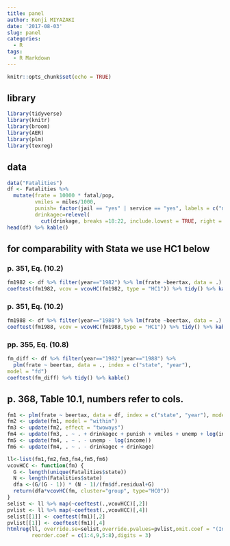 ```yaml
---
title: panel
author: Kenji MIYAZAKI
date: '2017-08-03'
slug: panel
categories:
  - R
tags:
  - R Markdown
---
```


```r
knitr::opts_chunk$set(echo = TRUE)
```


## library
```r
library(tidyverse)
library(knitr)
library(broom)
library(AER)
library(plm)
library(texreg)
```

## data
```r
data("Fatalities")
df <- Fatalities %>% 
  mutate(frate = 10000 * fatal/pop,
         vmiles = miles/1000,
         punish= factor(jail == "yes" | service == "yes", labels = c("no", "yes")),
         drinkagec=relevel(
           cut(drinkage, breaks =18:22, include.lowest = TRUE, right = FALSE), ref = 4))
head(df) %>% kable()
```

## for comparability with Stata we use HC1 below
### p. 351, Eq. (10.2)
```r
fm1982 <- df %>% filter(year=="1982") %>% lm(frate ~beertax, data = .)
coeftest(fm1982, vcov = vcovHC(fm1982, type = "HC1")) %>% tidy() %>% kable()
```

### p. 351, Eq. (10.2)
```r
fm1988 <- df %>% filter(year=="1988") %>% lm(frate ~beertax, data = .)
coeftest(fm1988, vcov = vcovHC(fm1988,type = "HC1")) %>% tidy() %>% kable()
```

### pp. 355, Eq. (10.8)
```r
fm_diff <- df %>% filter(year=="1982"|year=="1988") %>%
  plm(frate ~ beertax, data = ., index = c("state", "year"),
model = "fd")
coeftest(fm_diff) %>% tidy() %>% kable()
```

## p. 368, Table 10.1, numbers refer to cols.
```r
fm1 <- plm(frate ~ beertax, data = df, index = c("state", "year"), model = "pooling")
fm2 <- update(fm1, model = "within")
fm3 <- update(fm2, effect = "twoways")
fm4 <- update(fm3, . ~ . + drinkagec + punish + vmiles + unemp + log(income))
fm5 <- update(fm4, . ~ . - unemp - log(income))
fm6 <- update(fm4, . ~ . - drinkagec + drinkage)
```

```r
ll<-list(fm1,fm2,fm3,fm4,fm5,fm6)
vcovHCC <- function(fm) {
  G <- length(unique(Fatalities$state))
  N <- length(Fatalities$state)
  dfa <-(G/(G - 1)) * (N - 1)/(fm$df.residual+G)
  return(dfa*vcovHC(fm, cluster="group", type="HC0"))
}  
selist <- ll %>% map(~coeftest(.,vcovHCC)[,2])
pvlist <- ll %>% map(~coeftest(.,vcovHCC)[,4])
selist[[1]] <- coeftest(fm1)[,2]
pvlist[[1]] <- coeftest(fm1)[,4]
htmlreg(ll, override.se=selist,override.pvalues=pvlist,omit.coef = "(Intercept)",
        reorder.coef = c(1:4,9,5:8),digits = 3)
```


